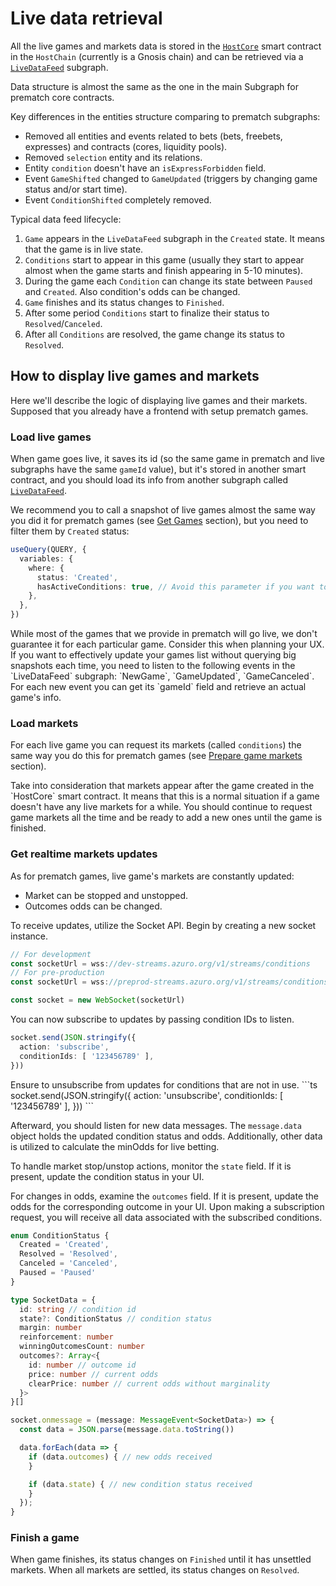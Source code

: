 
# Live data retrieval

All the live games and markets data is stored in the [`HostCore`](/contracts/live-host-core) smart contract in the `HostChain` (currently is a Gnosis chain)
and can be retrieved via a [`LiveDataFeed`](/subgraph/overview#live-endpoints) subgraph.

Data structure is almost the same as the one in the main Subgraph for prematch core contracts.

<Callout type="info">
  Key differences in the entities structure comparing to prematch subgraphs:

  - Removed all entities and events related to bets (bets, freebets, expresses) and contracts (cores, liquidity pools).
  - Removed `selection` entity and its relations.
  - Entity `condition` doesn't have an `isExpressForbidden` field.
  - Event `GameShifted` changed to `GameUpdated` (triggers by changing game status and/or start time).
  - Event `ConditionShifted` completely removed.
</Callout>

Typical data feed lifecycle:

1. `Game` appears in the `LiveDataFeed` subgraph in the `Created` state. It means that the game is in live state.
2. `Conditions` start to appear in this game (usually they start to appear almost when the game starts and finish appearing in 5-10 minutes).
3. During the game each `Condition` can change its state between `Paused` and `Created`. Also condition's odds can be changed.
4. `Game` finishes and its status changes to `Finished`.
5. After some period `Conditions` start to finalize their status to `Resolved`/`Canceled`.
6. After all `Conditions` are resolved, the game change its status to `Resolved`.

## How to display live games and markets

Here we'll describe the logic of displaying live games and their markets.
Supposed that you already have a frontend with setup prematch games.

### Load live games

When game goes live, it saves its id (so the same game in prematch and live subgraphs have the same `gameId` value),
but it's stored in another smart contract, and you should load its info from another subgraph called [`LiveDataFeed`](/subgraph/overview#live-endpoints).

We recommend you to call a snapshot of live games almost the same way you did it for prematch games (see [Get Games](/guides/advanced/prematch/get-games) section),
but you need to filter them by `Created` status:

```ts
useQuery(QUERY, {
  variables: {
    where: {
      status: 'Created',
      hasActiveConditions: true, // Avoid this parameter if you want to get the game with no available markets
    },
  },
})
```

<Callout type="warning">
  While most of the games that we provide in prematch will go live, we don't guarantee it for each particular game.
  Consider this when planning your UX.
</Callout>

<Callout type="feature">
  If you want to effectively update your games list without querying big snapshots each time, you need to listen to the following events in the `LiveDataFeed` subgraph: `NewGame`, `GameUpdated`, `GameCanceled`.
  For each new event you can get its `gameId` field and retrieve an actual game's info.
</Callout>

### Load markets

For each live game you can request its markets (called `conditions`) the same way you do this for prematch games (see [Prepare game markets](/guides/advanced/prematch/markets-and-outcomes) section).

<Callout type="warning">
  Take into consideration that markets appear after the game created in the `HostCore` smart contract.
  It means that this is a normal situation if a game doesn't have any live markets for a while.
  You should continue to request game markets all the time and be ready to add a new ones until the game is finished.
</Callout>

### Get realtime markets updates

As for prematch games, live game's markets are constantly updated:

- Market can be stopped and unstopped.
- Outcomes odds can be changed.

To receive updates, utilize the Socket API. Begin by creating a new socket instance.

```ts
// For development
const socketUrl = wss://dev-streams.azuro.org/v1/streams/conditions
// For pre-production
const socketUrl = wss://preprod-streams.azuro.org/v1/streams/conditions

const socket = new WebSocket(socketUrl)
```

You can now subscribe to updates by passing condition IDs to listen.

```ts
socket.send(JSON.stringify({
  action: 'subscribe',
  conditionIds: [ '123456789' ],
}))
```

<Callout type="warning">
  Ensure to unsubscribe from updates for conditions that are not in use.
  ```ts
    socket.send(JSON.stringify({
      action: 'unsubscribe',
      conditionIds: [ '123456789' ],
    }))
  ```
</Callout>

Afterward, you should listen for new data messages. The `message.data ` object holds the updated condition status and odds. Additionally, other data is utilized to calculate the minOdds for live betting.

To handle market stop/unstop actions, monitor the `state` field. If it is present, update the condition status in your UI.

For changes in odds, examine the `outcomes` field. If it is present, update the odds for the corresponding outcome in your UI.
<Callout type="info">
  Upon making a subscription request, you will receive all data associated with the subscribed conditions.
</Callout>

```ts
enum ConditionStatus {
  Created = 'Created',
  Resolved = 'Resolved',
  Canceled = 'Canceled',
  Paused = 'Paused'
}

type SocketData = {
  id: string // condition id
  state?: ConditionStatus // condition status
  margin: number
  reinforcement: number
  winningOutcomesCount: number
  outcomes?: Array<{
    id: number // outcome id
    price: number // current odds
    clearPrice: number // current odds without marginality
  }>
}[]

socket.onmessage = (message: MessageEvent<SocketData>) => {
  const data = JSON.parse(message.data.toString())

  data.forEach(data => {
    if (data.outcomes) { // new odds received
    }

    if (data.state) { // new condition status received
    }
  });
}
```

### Finish a game

When game finishes, its status changes on `Finished` until it has unsettled markets.
When all markets are settled, its status changes on `Resolved`.

